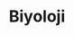 ---
title: Biyoloji
description: Türkiye Bilim Olimpiyatları Mezunları Topluluğu'nca biyoloji olimpiyatı için hazırlanan kaynaklar ve dış kaynaklar yer almaktadır.
tags: [biyoloji, olimpiyatlar]
biome: birch
---